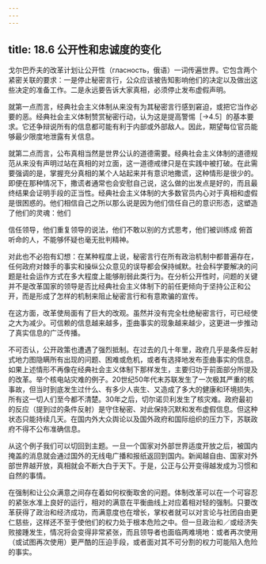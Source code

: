 ```yaml
---
---
---
```

title: 18.6 公开性和忠诚度的变化
---



戈尔巴乔夫的改革计划让公开性（гласность，俄语）一词传遍世界。它包含两个紧密关联的要求：一是停止秘密言行，公众应该被告知影响他们的决定以及做出这些决定的准备工作。二是永远要告诉大家真相，必须停止发布虚假声明。

就第一点而言，经典社会主义体制从来没有为其秘密言行感到窘迫，或把它当作必要的恶。经典社会主义体制赞赏秘密行动，认为这是提高警惕［→4.5］的基本要求。它还争辩说所有的信息都可能有利于内部或外部敌人。因此，期望每位官员能够最少限度地泄露有关信息。

就第二点而言，公布真相当然是世界公认的道德需要。经典社会主义体制的道德规范从来没有声明过站在真相的对立面，这一道德戒律只是在实践中被打破。在此需要强调的是，掌握充分真相的某个人站起来并有意识地撒谎，这种情形是很少的。即便在那种情况下，撒谎者通常也会安慰自己说，这么做的出发点是好的，而且最终结果会证明手段的正当性。经典社会主义体制的大多数官员内心对于真相和虚假是很困惑的。他们相信自己之所以那么说是因为他们信任自己的意识形态，这塑造了他们的灵魂：他们

信任领导，他们重复领导的说法，他们不敢以别的方式思考，他们被训练成
俯首听命的人，不能够怀疑也毫无批判精神。

对此也不必抱有幻想：在某种程度上说，秘密言行在所有政治机制中都普遍存在，任何政府对棘手的事实和操纵公众意见的误导都会保持缄默。社会科学要解决的问题是社会运作方式在多大程度上能够削弱此类行为。在分析公开性时，问题的关键并不是改革国家的领导是否比经典社会主义体制下的前任更倾向于坚持公正和公开，而是形成了怎样的机制来阻止秘密言行和有意欺骗的宣传。

在这方面，改革使局面有了巨大的改观。虽然并没有完全杜绝秘密言行，可已经使之大为减少。可信赖的信息越来越多，歪曲事实的现象越来越少，这更进一步推动了真实信息的广泛传播。

不可否认，公开政策也遭遇了强烈抵制。在过去的几十年里，政府几乎是条件反射式地力图隐瞒所有出现的问题、困难或危机，或者有选择地发布歪曲事实的信息。如果上述情形不再像在经典社会主义体制下那样发生，主要归功于前面部分所提及的改革。举个核电站灾难的例子。20世纪50年代末苏联发生了一次极其严重的核事故，但当时到底发生过什么、有多少人丧生、又造成了多大的健康和环境损失，所有这一切人们至今都不清楚。30年之后，切尔诺贝利发生了核灾难。政府最初的反应（提到过的条件反射）是守住秘密、对此保持沉默和发布虚假信息。但这种状态只能持续几天。在国内外大众舆论以及国外政府和国际组织的压力下，苏联政府不得不公布准确信息。

从这个例子我们可以切回到主题。一旦一个国家对外部世界适度开放之后，被国内掩盖的消息就会通过国外的无线电广播和报纸返回到国内。新闻越自由、国家对外部世界越开放，真相就会不断大白于天下。于是，公正与公开变得越发成为习惯和自然的事情。

在强制和让公众满意之间存在着如何权衡取舍的问题。体制改革可以在一个可容忍的紧张水准上良好的运行，相对的满意在平衡曲线上对应着相对轻的强制。只要改革获得了政治和经济成功，而满意度也在增长，掌权者就可以对言论与社团自由更仁慈些，这样还不至于使他们的权力处于根本危险之中。但一旦政治和／或经济失败接踵发生，情况将会变得非常紧张，而且领导者也面临两难境地：或者再次使用（或试图再次使用）更严酷的压迫手段，或者面对其不可分割的权力可能陷入危险的事实。